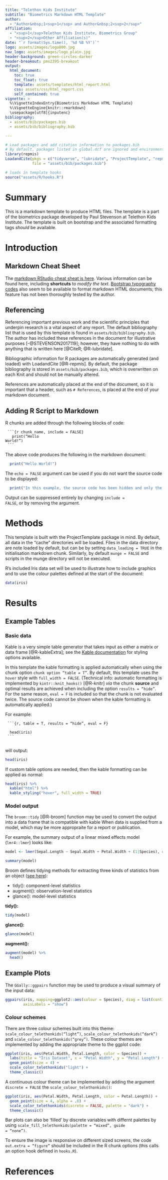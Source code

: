 ```yaml
---
title: "Telethon Kids Institute"
subtitle: "Biometrics Markdown HTML Template"
author:
  - "Author&nbsp;1<sup>1</sup> and Author&nbsp;2<sup>2</sup>"
affiliation:
  - "<sup>1</sup>Telethon Kids Institute, Biometrics Group"
  - "<sup>2</sup>Other Affiliation(s)"
date: "`r format(Sys.time(), '%d %B %Y')`"
logo: assets/images/logo800.jpg
nav_logo: assets/images/logo_plain.jpg
header-background: green-circles-darker
header-breakout: pms2395-breakout
output:
  html_document:
    toc: true
    toc_float: true
    template: assets/templates/html_report.html
    css: assets/css/html_report.css
    self_contained: true
vignette: >
  %\VignetteIndexEntry{Biometrics Markdown HTML Template}
  %\VignetteEngine{knitr::rmarkdown}
  \usepackage[utf8]{inputenc}
bibliography:
  - assets/bib/packages.bib
  - assets/bib/bibliography.bib

---
```


```r
# Load packages and add citation information to packages.bib
# By default, packages listed in global.dcf are ignored and environment initiation is handled by .RProfile.
library(repmis)
LoadandCite(pkgs = c("tidyverse", "lubridate", "ProjectTemplate", "repmis", "biometrics", "knitr", "kableExtra", "broom", "GGally", "lme4"),
            file = "assets/bib/packages.bib")

# loads in template hooks
source("assets/R/hooks.R")

```

# Summary

This is a markdown template to produce HTML files. The template is a part of the biometrics package developed by Paul&nbsp;Stevenson at Telethon Kids Institute. The template is built on bootstrap and the associated formatting tags *should* be available.

# Introduction

## Markdown Cheat Sheet

The [markdown RStudio cheat sheat is here](https://www.rstudio.com/resources/cheatsheets/). Various information can be found here, including **shortcuts** to *modify the text*. [Bootstrap typography codes](https://www.w3schools.com/bootstrap4/bootstrap_typography.asp) also seem to be available to format markdown HTML documents; this feature has not been thoroughly tested by the author.

## Referencing

Referencing important previous work and the scientific principles that underpin research is a vital aspect of any report. The default bibliography list that is used by this template is found in <code>assets/bib/bibliography.bib</code>. The author has included these references in the document for illustrative purposes [-@STEVENSON2017119]; however, they have nothing to do with anything that is written here [@CiteR; @R-lubridate].

Bibliographic information for R packages are automatically generated (and loaded) with LoadandCite [@R-repmis]. By default, the package bibliography is stored in <code>assets/bib/packages.bib</code>, which is overwritten on each Knit and should not be manually altered.

References are automatically placed at the end of the document, so it is important that a header, such as <code>#&nbsp;References</code>, is placed at the end of your markdown document.

## Adding R Script to Markdown
R chunks are added through the following blocks of code:

<code>
\`\`\`{r chunk_name, include = FALSE}<br />
&nbsp;&nbsp;print("Hello World!")<br />
\`\`\`
</code><br />

The above code produces the following in the markdown document:
```r
  print("Hello World!")

```

The <code>echo = FALSE</code> argument can be used if you do not want the source code to be displayed:
```r
  print("In this example, the source code has been hidden and only the output is displayed.")

```

Output can be suppressed entirely by changing <code>include = FALSE</code>, or by removing the argument.

# Methods

This template is built with the ProjectTemplate package in mind. By default, all data in the "cache" directories will be loaded. Files in the data directory are note loaded by default, but can be by setting <code>data_loading = TRUE</code> in the initialisation markdown chunk. Similarly, by default <code>munge = FALSE</code> and scripts in the munge directory will not be executed.

R's included Iris data set will be used to illustrate how to include graphics and to use the colour palettes defined at the start of the document:

```r
data(iris)

```

# Results

## Example Tables

### Basic data

Kable is a very simple table generator that takes input as either a matrix or data frame [@R-kableExtra]; see the [Kable documentation](https://www.rdocumentation.org/packages/kableExtra/versions/0.8.0/topics/kable_styling) for styling options available.

In this template the kable formatting is applied automatically when using the chunk option <code>chunk option "table = T"</code>. By default, this template uses the <code>hover</code> style with <code>full_width = FALSE</code>. (Technical info: automatic formatting is implemented by <code>kintr::knit_hooks()</code> [@R-knitr] *via* the chunk **source** and optimal results are achieved when including the option <code>results = "hide"</code>. For the same reason, <code>eval = F</code> is included so that the chunk is not evaluated twice. The source code cannot be shown when the kable formatting is automatically applied.)

For example:

<code>
\`\`\`{r, table = T, results = "hide", eval = F}<br />
&nbsp;&nbsp;head(iris)<br />
\`\`\`<br />
</code>

will output:

```r
head(iris)

```

If custom table options are needed, then the kable formatting can be applied as normal:
```r
head(iris) %>%
  kable("html") %>%
  kable_styling("hover", full_width = TRUE)

```

### Model output
The <code>broom::tidy</code> [@R-broom] function may be used to convert the output into a data frame that is compatible with kable When data is supplied from a model, which may be more appropraite for a report or publication.

For example, the summary output of a linear mixed effects model (<code>lmr4::lmer</code>) looks like:

```r
model <- lmer(Sepal.Length ~ Sepal.Width + Petal.Width + (1|Species), data = iris)

summary(model)

```

Broom defines tidying methods for extracting three kinds of statistics from an object ([see here](https://opr.princeton.edu/workshops/Downloads/2016Jan_BroomRobinson.pdf)):

* tidy(): component-level statistics
* augment(): observation-level statistics
* glance(): model-level statistics

**tidy():**

```r
tidy(model)

```

**glance():**

```r
glance(model)

```

**augment():**

```r
augment(model) %>%
  head()

```

## Example Plots

The <code>GGally::ggpairs</code> function may be used to produce a visual summary of the input data:

```r
ggpairs(iris, mapping=ggplot2::aes(colour = Species), diag = list(continuous = "densityDiag"),
        axisLabels = "show")

```

<!--<mark>TO DO: Apply Telethon Kids' colour scheme to ggpairs plot.</mark>-->

### Colour schemes

There are three colour schemes built into this theme: <code>scale_colour_telethonkids("light")</code>, <code>scale_colour_telethonkids("dark")</code> and <code>scale_colour_telethonkids("grey")</code>. These colour themes are implemented by adding the appropriate theme to the ggplot code:

```r
ggplot(iris, aes(Petal.Width, Petal.Length, color = Species)) +
  labs(title = "Iris Dataset", x = "Petal Width", y = "Petal Length") +
  geom_point(size = 4) +
  scale_color_telethonkids("light") +
  theme_classic()

```

A continuous colour theme can be implemented by adding the argument <code>discrete = FALSE</code> the <code>scale_colour_telethonkids()</code>:

```r
ggplot(iris, aes(Petal.Width, Petal.Length, color = Petal.Length)) +
  geom_point(size = 4, alpha = .6) +
  scale_color_telethonkids(discrete = FALSE, palette = "dark") +
  theme_classic()

```

Bar plots can also be 'filled' by discrete variables with differnt palettes by using <code>scale_fill_telethonkids(palette = "mixed", guide = "none")</code>.

To ensure the image is responsive on different sized screens, the code <code>out.extra = "figure"</code> should be included in the R chunk options (this calls an option hook defined in <code>hooks.R</code>).

# References


